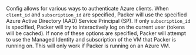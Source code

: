 <!-- Code generated from the comments of the Config struct in builder/azure/common/client/config.go; DO NOT EDIT MANUALLY -->

Config allows for various ways to authenticate Azure clients.
When `client_id` and `subscription_id` are specified, Packer will use the
specified Azure Active Directory (AAD) Service Principal (SP).
If only `subscription_id` is specified, Packer will try to interactively
log on the current user (tokens will be cached).
If none of these options are specified, Packer will attempt to use the
Managed Identity and subscription of the VM that Packer is running on.
This will only work if Packer is running on an Azure VM.

<!-- End of code generated from the comments of the Config struct in builder/azure/common/client/config.go; -->
